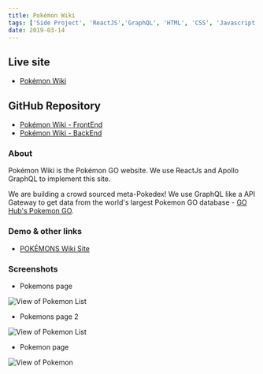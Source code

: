 ```yaml
---
title: Pokémon Wiki
tags: ['Side Project', 'ReactJS','GraphQL', 'HTML', 'CSS', 'Javascript']
date: 2019-03-14
---
```


## Live site
- [Pokémon Wiki](https://pokefor.dev)

## GitHub Repository
- [Pokémon Wiki - FrontEnd](https://github.com/nguyenletan/pokemon-wiki-react)
- [Pokémon Wiki - BackEnd](https://github.com/nguyenletan/pokemon-wiki-apollo)

### About
Pokémon Wiki is the Pokémon GO website. We use ReactJs and Apollo GraphQL to implement this site.

We are building a crowd sourced meta-Pokedex! We use GraphQL like a API Gateway to get data from the world's largest Pokemon GO database - [GO Hub's Pokemon GO](https://pokemongohub.net/).

### Demo & other links
- [POKÉMONS Wiki Site](https://pokefor.dev)

### Screenshots

- Pokemons page
<Image src='../../images/project-images/pokemons2.png' alt='View of Pokemon List'/>

- Pokemons page 2
<Image src='../../images/project-images/pokemons.jpg' alt='View of Pokemon List'/>

- Pokemon page
<Image src='../../images/project-images/pokemon.png' alt='View of Pokemon'/>